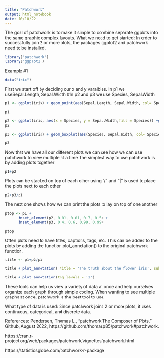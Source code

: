 ```yaml
---
title: "Patchwork"
output: html_notebook
date: 10/10/22
---
```


The goal of patchwork is to make it simple to combine separate ggplots into the same graphic complex layouts. 
What we need to get started:
In order to successfully join 2 or more plots, the packages ggplot2 and patchwork need to be installed.

```r
library('patchwork') 
library('ggplot2')
```

Example #1
```r
data("iris")
```
First we start off by deciding our x and y varaibles. 
In p1 we useSepal.Length, Sepal.Width #In p2 and p3 we use Species, Sepal.Width 
```r
p1 <- ggplot(iris) + geom_point(aes(Sepal.Length, Sepal.Width, col= Species)) 

p1

p2 <- ggplot(iris, aes(x = Species, y = Sepal.Width,fill = Species)) +geom_bar(stat = "identity") 
p2 

p3 <- ggplot(iris) + geom_boxplot(aes(Species, Sepal.Width, col= Species)) 

p3
```
Now that we have all our different plots we can see how we can use patchwork to view multiple at a time The simplest way to use patchwork is by adding plots together
```r
p1+p2 
```
Plots can be stacked on top of each other using "/" and "|" is used to place the plots next to each other. 
```r
p2+p3/p1 
```
The next one shows how we can print the plots to lay on top of one another 
```r
ptop <- p1 +                  
      inset_element(p2, 0.01, 0.01, 0.7, 0.5) +
      inset_element(p3, 0.4, 0.6, 0.99, 0.99)

ptop
```
Often plots need to have titles, captions, tags, etc. This can be added to the plots by adding the function plot_annotation() to the original patchwork function. 
```r
title <- p1+p2/p3 

title + plot_annotation( title = 'The truth about the flower iris', subtitle = 'These 3 plots will reveal how widths and lengths of sepal vary through species',caption = 'Disclaimer')

title + plot_annotation(tag_levels = '1')
```
These tools can help us view a variety of data at once and help ourselves organize each graph through simple coding. When wanting to see multiple graphs at once, patchwork is the best tool to use.

What type of data is used: Since patchwork joins 2 or more plots, it uses continuous, categorical, and discrete data.


References:
Pendersen, Thomas L., "patchwork:The Composer of Plots." Github, August 2022, https://github.com/thomasp85/patchwork#patchwork. 

https://cran.r-project.org/web/packages/patchwork/vignettes/patchwork.html

https://statisticsglobe.com/patchwork-r-package


